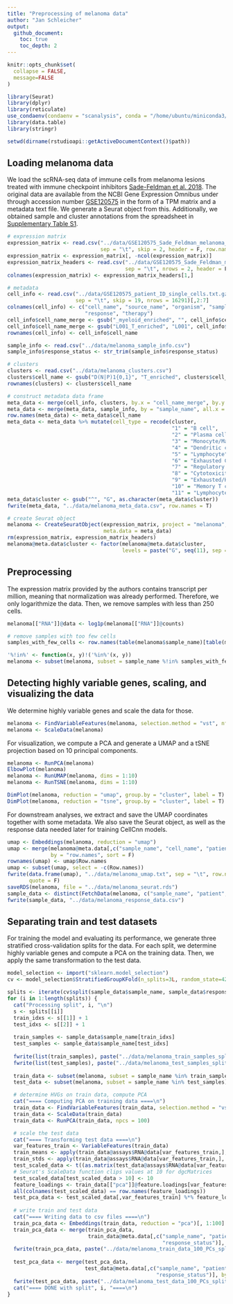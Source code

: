 ```yaml
---
title: "Preprocessing of melanoma data"
author: "Jan Schleicher"
output:
  github_document:
    toc: true
    toc_depth: 2
---
```


```r
knitr::opts_chunk$set(
  collapse = FALSE,
  message=FALSE
)
```

```r
library(Seurat)
library(dplyr)
library(reticulate)
use_condaenv(condaenv = "scanalysis", conda = "/home/ubuntu/miniconda3/condabin/conda")
library(data.table)
library(stringr)
```

```r
setwd(dirname(rstudioapi::getActiveDocumentContext()$path))
```
## Loading melanoma data

We load the scRNA-seq data of immune cells from melanoma lesions treated with immune checkpoint inhibitors [Sade-Feldman et al. 2018](https://doi.org/10.1016/j.cell.2018.10.038). The original data are available from the NCBI Gene Expression Omnibus under through accession number [GSE120575](http://www.ncbi.nlm.nih.gov/geo/query/acc.cgi?acc=GSE120575) in the form of a TPM matrix and a metadata text file. We generate a Seurat object from this. Additionally, we obtained sample and cluster annotations from the spreadsheet in [Supplementary Table S1](https://ars.els-cdn.com/content/image/1-s2.0-S0092867418313941-mmc1.xlsx).

```r
# expression matrix
expression_matrix <- read.csv("../data/GSE120575_Sade_Feldman_melanoma_single_cells_TPM_GEO.txt.gz",
                              sep = "\t", skip = 2, header = F, row.names = 1)
expression_matrix <- expression_matrix[, -ncol(expression_matrix)]
expression_matrix_headers <- read.csv("../data/GSE120575_Sade_Feldman_melanoma_single_cells_TPM_GEO.txt.gz",
                                      sep = "\t", nrows = 2, header = F)[,-1]
colnames(expression_matrix) <- expression_matrix_headers[1,]

# metadata
cell_info <- read.csv("../data/GSE120575_patient_ID_single_cells.txt.gz",
                      sep = "\t", skip = 19, nrows = 16291)[,2:7]
colnames(cell_info) <- c("cell_name", "source_name", "organism", "sample_name",
                         "response", "therapy")
cell_info$cell_name_merge <- gsub("_myeloid_enriched", "", cell_info$cell_name)
cell_info$cell_name_merge <- gsub("L001_T_enriched", "L001", cell_info$cell_name_merge)
rownames(cell_info) <- cell_info$cell_name

sample_info <- read.csv("../data/melanoma_sample_info.csv")
sample_info$response_status <- str_trim(sample_info$response_status)

# clusters
clusters <- read.csv("../data/melanoma_clusters.csv")
clusters$cell_name <- gsub("D(N|P)1{0,1}", "T_enriched", clusters$cell_name)
rownames(clusters) <- clusters$cell_name

# construct metadata data frame
meta_data <- merge(cell_info, clusters, by.x = "cell_name_merge", by.y = "cell_name", all = T)[,-1]
meta_data <- merge(meta_data, sample_info, by = "sample_name", all.x = T)
row.names(meta_data) <- meta_data$cell_name
meta_data <- meta_data %>% mutate(cell_type = recode(cluster,
                                                     "1" = "B cell",
                                                     "2" = "Plasma cell",
                                                     "3" = "Monocyte/Macrophage",
                                                     "4" = "Dendritic cell",
                                                     "5" = "Lymphocyte",
                                                     "6" = "Exhausted CD8+ T cell",
                                                     "7" = "Regulatory T cell",
                                                     "8" = "Cytotoxicity Lymphocyte",
                                                     "9" = "Exhausted/HS CD8+ T cell",
                                                     "10" = "Memory T cell",
                                                     "11" = "Lymphocyte exhausted/cell cycle"))
meta_data$cluster <- gsub("^", "G", as.character(meta_data$cluster))
fwrite(meta_data, "../data/melanoma_meta_data.csv", row.names = T)

# create Seurat object
melanoma <- CreateSeuratObject(expression_matrix, project = "melanoma",
                               meta.data = meta_data)
rm(expression_matrix, expression_matrix_headers)
melanoma@meta.data$cluster <- factor(melanoma@meta.data$cluster,
                                     levels = paste("G", seq(11), sep = ""))
```

## Preprocessing

The expression matrix provided by the authors contains transcript per million, meaning that normalization was already performed. Therefore, we only logarithmize the data. Then, we remove samples with less than 250 cells.

```r
melanoma[["RNA"]]@data <- log1p(melanoma[["RNA"]]@counts)

# remove samples with too few cells
samples_with_few_cells <- row.names(table(melanoma$sample_name)[table(melanoma$sample_name) < 250])

'%!in%' <- function(x, y)!('%in%'(x, y))
melanoma <- subset(melanoma, subset = sample_name %!in% samples_with_few_cells)
```

## Detecting highly variable genes, scaling, and visualizing the data

We determine highly variable genes and scale the data for those.

```r
melanoma <- FindVariableFeatures(melanoma, selection.method = "vst", nfeatures = 4000)
melanoma <- ScaleData(melanoma)
```

For visualization, we compute a PCA and generate a UMAP and a tSNE projection based on 10 principal components.

```r
melanoma <- RunPCA(melanoma)
ElbowPlot(melanoma)
melanoma <- RunUMAP(melanoma, dims = 1:10)
melanoma <- RunTSNE(melanoma, dims = 1:10)
```

```r
DimPlot(melanoma, reduction = "umap", group.by = "cluster", label = T)
DimPlot(melanoma, reduction = "tsne", group.by = "cluster", label = T)
```

For downstream analyses, we extract and save the UMAP coordinates together with some metadata. We also save the Seurat object, as well as the response data needed later for training CellCnn models.

```r
umap <- Embeddings(melanoma, reduction = "umap")
umap <- merge(melanoma@meta.data[,c("sample_name", "cell_name", "patient", "cluster", "response_status")], umap,
              by = "row.names", sort = F)
rownames(umap) <- umap$Row.names
umap <- subset(umap, select = -c(Row.names))
fwrite(data.frame(umap), "../data/melanoma_umap.txt", sep = "\t", row.names = T,
       quote = F)
saveRDS(melanoma, file = "../data/melanoma_seurat.rds")
sample_data <- distinct(FetchData(melanoma, c("sample_name", "patient", "response_status")))
fwrite(sample_data, "../data/melanoma_response_data.csv")
```

## Separating train and test datasets

For training the model and evaluating its performance, we generate three stratified cross-validation splits for the data. For each split, we determine highly variable genes and compute a PCA on the training data. Then, we apply the same transformation to the test data.

```r
model_selection <- import("sklearn.model_selection")
cv <- model_selection$StratifiedGroupKFold(n_splits=3L, random_state=42L, shuffle=T)

splits <- iterate(cv$split(sample_data$sample_name, sample_data$response_status, sample_data$patient))
for (i in 1:length(splits)) {
  cat("Processing split", i, "\n")
  s <- splits[[i]]
  train_idxs <- s[[1]] + 1
  test_idxs <- s[[2]] + 1
  
  train_samples <- sample_data$sample_name[train_idxs]
  test_samples <- sample_data$sample_name[test_idxs]
  
  fwrite(list(train_samples), paste("../data/melanoma_train_samples_split_", i, ".txt", sep = ""))
  fwrite(list(test_samples), paste("../data/melanoma_test_samples_split_", i, ".txt", sep = ""))
  
  train_data <- subset(melanoma, subset = sample_name %in% train_samples)
  test_data <- subset(melanoma, subset = sample_name %in% test_samples)

  # determine HVGs on train data, compute PCA
  cat("==== Computing PCA on training data ====\n")
  train_data <- FindVariableFeatures(train_data, selection.method = "vst", nfeatures = 2000)
  train_data <- ScaleData(train_data)
  train_data <- RunPCA(train_data, npcs = 100)

  # scale the test data
  cat("==== Transforming test data ====\n")
  var_features_train <- VariableFeatures(train_data)
  train_means <- apply(train_data@assays$RNA@data[var_features_train,], 1, mean)
  train_stds <- apply(train_data@assays$RNA@data[var_features_train,], 1, sd)
  test_scaled_data <- t((as.matrix(test_data@assays$RNA@data[var_features_train,]) - train_means) / train_stds)
  # Seurat's ScaleData function clips values at 10 for dgcMatrices
  test_scaled_data[test_scaled_data > 10] <- 10
  feature_loadings <- train_data[["pca"]]@feature.loadings[var_features_train,]
  all(colnames(test_scaled_data) == row.names(feature_loadings))
  test_pca_data <- test_scaled_data[,var_features_train] %*% feature_loadings
  
  # write train and test data
  cat("==== Writing data to csv files ====\n")
  train_pca_data <- Embeddings(train_data, reduction = "pca")[, 1:100]
  train_pca_data <- merge(train_pca_data,
                          train_data@meta.data[,c("sample_name", "patient",
                                                  "response_status")], by = "row.names")
  fwrite(train_pca_data, paste("../data/melanoma_train_data_100_PCs_split_", i, ".csv", sep = ""))
  
  test_pca_data <- merge(test_pca_data,
                         test_data@meta.data[,c("sample_name", "patient",
                                                "response_status")], by = "row.names")
  fwrite(test_pca_data, paste("../data/melanoma_test_data_100_PCs_split_", i, ".csv", sep = ""))
  cat("==== DONE with split", i, "====\n")
}
```

